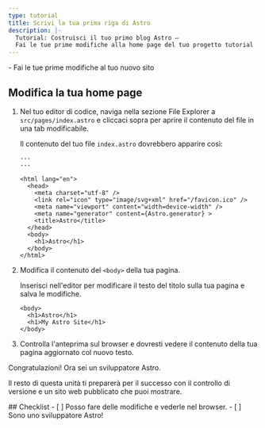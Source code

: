 ```yaml
---
type: tutorial
title: Scrivi la tua prima riga di Astro
description: |-
  Tutorial: Costruisci il tuo primo blog Astro —
  Fai le tue prime modifiche alla home page del tuo progetto tutorial
---
```




<PreCheck>
  - Fai le tue prime modifiche al tuo nuovo sito
</PreCheck>

## Modifica la tua home page

1. Nel tuo editor di codice, naviga nella sezione File Explorer a `src/pages/index.astro` e cliccaci sopra per aprire il contenuto del file in una tab modificabile.

    Il contenuto del tuo file `index.astro` dovrebbero apparire così:

    ```astro title="src/pages/index.astro"
    ---
    ---

    <html lang="en">
      <head>
        <meta charset="utf-8" />
        <link rel="icon" type="image/svg+xml" href="/favicon.ico" />
        <meta name="viewport" content="width=device-width" />
        <meta name="generator" content={Astro.generator} >
        <title>Astro</title>
      </head>
      <body>
        <h1>Astro</h1>
      </body>
    </html>
    ```

2. Modifica il contenuto del `<body>` della tua pagina.

    Inserisci nell'editor per modificare il testo del titolo sulla tua pagina e salva le modifiche.

    ```astro title="src/pages/index.astro" del={2} ins={3}
    <body>
      <h1>Astro</h1>
      <h1>My Astro Site</h1>
    </body>
    ```

3. Controlla l'anteprima sul browser e dovresti vedere il contenuto della tua pagina aggiornato col nuovo testo.

Congratulazioni! Ora sei un sviluppatore Astro.

Il resto di questa unità ti preparerà per il successo con il controllo di versione e un sito web pubblicato che puoi mostrare.



<Box icon="check-list">
## Checklist

<Checklist>
- [ ] Posso fare delle modifiche e vederle nel browser.
- [ ] Sono uno sviluppatore Astro!
</Checklist>
</Box>
